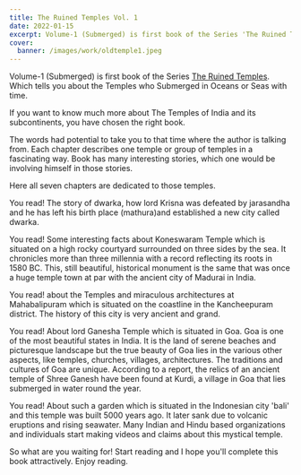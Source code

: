 ```yaml
---
title: The Ruined Temples Vol. 1
date: 2022-01-15
excerpt: Volume-1 (Submerged) is first book of the Series 'The Ruined Temples'. Which tells you about the Temples who Submerged in Oceans or Seas with time.
cover:
  banner: /images/work/oldtemple1.jpeg
---
```


Volume-1 (Submerged) is first book of the Series [The Ruined Temples](https://www.amazon.in/dp/B08FM9G4KZ/). Which tells you about the Temples who Submerged in Oceans or Seas with time.

If you want to know much more about The Temples of India and its subcontinents, you have chosen the right book.

The words had potential to take you to that time where the author is talking from. Each chapter describes one temple or group of temples in a fascinating way. Book has many interesting stories, which one would be involving himself in those stories.

Here all seven chapters are dedicated to those temples.

You read! The story of dwarka, how lord Krisna was defeated by jarasandha and he has left his birth place (mathura)and established a new city called dwarka.

You read! Some interesting facts about Koneswaram Temple which is situated on a high rocky courtyard surrounded on three sides by the sea. It chronicles more than three millennia with a record reflecting its roots in 1580 BC. This, still beautiful, historical monument is the same that was once a huge temple town at par with the ancient city of Madurai in India.

You read! about the Temples and miraculous architectures at Mahabalipuram which is situated on the coastline in the Kancheepuram district. The history of this city is very ancient and grand.

You read! About lord Ganesha Temple which is situated in Goa. Goa is one of the most beautiful states in India. It is the land of serene beaches and picturesque landscape but the true beauty of Goa lies in the various other aspects, like temples, churches, villages, architectures. The traditions and cultures of Goa are unique.
According to a report, the relics of an ancient temple of Shree Ganesh have been found at Kurdi, a village in Goa that lies submerged in water round the year.

You read! About such a garden which is situated in the Indonesian city 'bali'
and this temple was built 5000 years ago. It later sank due to volcanic eruptions and rising seawater. Many Indian and Hindu based organizations and individuals start making videos and claims about this mystical temple.

So what are you waiting for! Start reading and I hope you'll complete this book attractively.
Enjoy reading.
